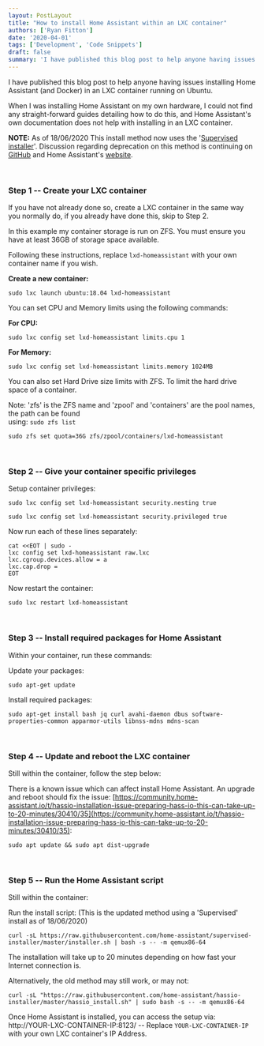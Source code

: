 ```yaml
---
layout: PostLayout
title: "How to install Home Assistant within an LXC container"
authors: ['Ryan Fitton']
date: '2020-04-01'
tags: ['Development', 'Code Snippets']
draft: false
summary: 'I have published this blog post to help anyone having issues installing Home Assistant (and Docker) in an LXC container running on Ubuntu. When I was installing Home Assistant on my own hardware, I could not find any straight-forward guides detailing how to do this, and Home Assistant&#8217;s own documentation does not help with installing ...'
---
```


I have published this blog post to help anyone having issues installing Home Assistant (and Docker) in an LXC container running on Ubuntu.

When I was installing Home Assistant on my own hardware, I could not find any straight-forward guides detailing how to do this, and Home Assistant's own documentation does not help with installing in an LXC container.

**NOTE:** As of 18/06/2020 This install method now uses the '[Supervised installer](https://github.com/home-assistant/supervised-installer)'. Discussion regarding deprecation on this method is continuing on [GitHub](https://github.com/home-assistant/supervised-installer) and Home Assistant's [website](https://www.home-assistant.io/blog/2020/05/09/deprecating-home-assistant-supervised-on-generic-linux/).

 

### Step 1 -- Create your LXC container

If you have not already done so, create a LXC container in the same way you normally do, if you already have done this, skip to Step 2.

In this example my container storage is run on ZFS. You must ensure you have at least 36GB of storage space available.

Following these instructions, replace `lxd-homeassistant` with your own container name if you wish.

**Create a new container:**

``` {.language-bash .code-toolbar}
sudo lxc launch ubuntu:18.04 lxd-homeassistant
```

You can set CPU and Memory limits using the following commands:

**For CPU:**

``` {.language-bash .code-toolbar}
sudo lxc config set lxd-homeassistant limits.cpu 1
```

**For Memory:**

``` {.language-bash .code-toolbar}
sudo lxc config set lxd-homeassistant limits.memory 1024MB
```

You can also set Hard Drive size limits with ZFS. To limit the hard drive space of a container.

Note: 'zfs' is the ZFS name and 'zpool' and 'containers' are the pool names, the path can be found\
using: `sudo zfs list`

``` {.language-bash .code-toolbar}
sudo zfs set quota=36G zfs/zpool/containers/lxd-homeassistant
```

 

### Step 2 -- Give your container specific privileges

Setup container privileges:

``` {.language-bash .code-toolbar}
sudo lxc config set lxd-homeassistant security.nesting true
```

``` {.language-bash .code-toolbar}
sudo lxc config set lxd-homeassistant security.privileged true
```

Now run each of these lines separately:

``` {.language-bash .code-toolbar}
cat <<EOT | sudo -
lxc config set lxd-homeassistant raw.lxc
lxc.cgroup.devices.allow = a
lxc.cap.drop =
EOT
```

Now restart the container:

``` {.language-bash .code-toolbar}
sudo lxc restart lxd-homeassistant
```

 

### Step 3 -- Install required packages for Home Assistant

Within your container, run these commands:

Update your packages:

``` {.language-bash .code-toolbar}
sudo apt-get update
```

Install required packages:

``` {.language-bash .code-toolbar}
sudo apt-get install bash jq curl avahi-daemon dbus software-properties-common apparmor-utils libnss-mdns mdns-scan
```

 

### Step 4 -- Update and reboot the LXC container

Still within the container, follow the step below:

There is a known issue which can affect install Home Assistant. An upgrade and reboot should fix the issue: [https://community.home-assistant.io/t/hassio-installation-issue-preparing-hass-io-this-can-take-up-to-20-minutes/30410/35](https://community.home-assistant.io/t/hassio-installation-issue-preparing-hass-io-this-can-take-up-to-20-minutes/30410/35):

``` {.language-bash .code-toolbar}
sudo apt update && sudo apt dist-upgrade
```

 

### Step 5 -- Run the Home Assistant script

Still within the container:

Run the install script: (This is the updated method using a 'Supervised' install as of 18/06/2020)

``` {.language-bash .code-toolbar}
curl -sL https://raw.githubusercontent.com/home-assistant/supervised-installer/master/installer.sh | bash -s -- -m qemux86-64
```

The installation will take up to 20 minutes depending on how fast your Internet connection is.

Alternatively, the old method may still work, or may not:

``` {.language-bash .code-toolbar}
curl -sL "https://raw.githubusercontent.com/home-assistant/hassio-installer/master/hassio_install.sh" | sudo bash -s -- -m qemux86-64
```

Once Home Assistant is installed, you can access the setup via: http://YOUR-LXC-CONTAINER-IP:8123/ -- Replace `YOUR-LXC-CONTAINER-IP` with your own LXC container's IP Address.
